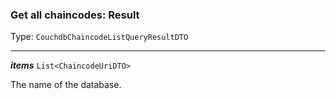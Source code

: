 


### Get all chaincodes: Result

Type: `CouchdbChaincodeListQueryResultDTO`

---

***items*** `List<ChaincodeUriDTO>`

The name of the database.


